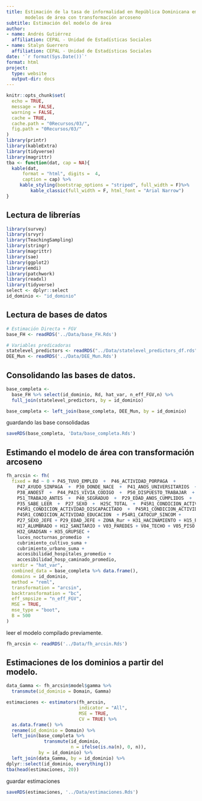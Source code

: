 ```yaml
---
title: Estimación de la tasa de informalidad en República Dominicana empleando
       modelos de área con transformación arcoseno
subtitle: Estimación del modelo de área
author:
- name: Andrés Gutiérrez
  affiliation: CEPAL - Unidad de Estadísticas Sociales
- name: Stalyn Guerrero
  affiliation: CEPAL - Unidad de Estadísticas Sociales
date: '`r format(Sys.Date())`'
format: html
project:
  type: website
  output-dir: docs
---
```


```r
knitr::opts_chunk$set(
  echo = TRUE,
  message = FALSE,
  warning = FALSE,
  cache = TRUE,
  cache.path = "0Recursos/03/",
  fig.path = "0Recursos/03/"
)
library(printr)
library(kableExtra)
library(tidyverse)
library(magrittr)
tba <- function(dat, cap = NA){
  kable(dat,
      format = "html", digits =  4,
      caption = cap) %>% 
     kable_styling(bootstrap_options = "striped", full_width = F)%>%
         kable_classic(full_width = F, html_font = "Arial Narrow")
}
```

## Lectura de librerías
```r
library(survey)
library(srvyr)
library(TeachingSampling)
library(stringr)
library(magrittr)
library(sae)
library(ggplot2)
library(emdi)
library(patchwork)
library(readxl)
library(tidyverse)
select <- dplyr::select
id_dominio <- "id_dominio"
```

## Lectura de bases de datos 

```r
# Estimación Directa + FGV
base_FH <- readRDS('../Data/base_FH.Rds')

# Variables predicadoras 
statelevel_predictors <- readRDS("../Data/statelevel_predictors_df.rds")
DEE_Mun <- readRDS('../Data/DEE_Mun.Rds') 

```

## Consolidando las bases de datos. 

```r
base_completa <-
  base_FH %>% select(id_dominio, Rd, hat_var, n_eff_FGV,n) %>%
  full_join(statelevel_predictors, by = id_dominio)

base_completa <- left_join(base_completa, DEE_Mun, by = id_dominio)
```

guardando las base consolidadas  

```r
saveRDS(base_completa, 'Data/base_completa.Rds')
```

## Estimando el modelo de área con transformación arcoseno

```r
fh_arcsin <- fh(
  fixed = Rd ~ 0 + P45_TUVO_EMPLEO  +  P46_ACTIVIDAD_PORPAGA  +
    P47_AYUDO_SINPAGA  +  P30_DONDE_NACE  +  P41_ANOS_UNIVERSITARIOS  +
    P38_ANOEST  +  P44_PAIS_VIVIA_CODIGO  +  P50_DISPUESTO_TRABAJAR  +
    P51_TRABAJO_ANTES  +  P40_SEGRADUO  +  P29_EDAD_ANOS_CUMPLIDOS  +
    P35_SABE_LEER  +  P27_SEXO  +  H25C_TOTAL  +  P45R1_CONDICION_ACTIVIDAD_OCUPADO  +
    P45R1_CONDICION_ACTIVIDAD_DISCAPACITADO  +  P45R1_CONDICION_ACTIVIDAD_1erTrabajo  +
    P45R1_CONDICION_ACTIVIDAD_EDUCACION  + P54R1_CATOCUP_SINCOM +
    P27_SEXO_JEFE + P29_EDAD_JEFE + ZONA_Rur + H31_HACINAMIENTO + H15_PROCEDENCIA_AGUA +
    H17_ALUMBRADO + H12_SANITARIO + V03_PAREDES + V04_TECHO + V05_PISO +
    H32_GRADSAN + H35_GRUPSEC +
    luces_nocturnas_promedio  +
    cubrimiento_cultivo_suma +
    cubrimiento_urbano_suma +
    accesibilidad_hospitales_promedio +
    accesibilidad_hosp_caminado_promedio,
  vardir = "hat_var",
  combined_data = base_completa %>% data.frame(),
  domains = id_dominio,
  method = "reml",
  transformation = "arcsin",
  backtransformation = "bc",
  eff_smpsize = "n_eff_FGV",
  MSE = TRUE,
  mse_type = "boot",
  B = 500
)

```
leer el modelo compilado previamente.
```r
fh_arcsin <- readRDS('../Data/fh_arcsin.Rds')
```

## Estimaciones de los dominios a partir del modelo. 

```r
data_Gamma <- fh_arcsin$model$gamma %>% 
  transmute(id_dominio = Domain, Gamma)

estimaciones <- estimators(fh_arcsin,
                           indicator = "All",
                           MSE = TRUE,
                           CV = TRUE) %>%
  as.data.frame() %>%
  rename(id_dominio = Domain) %>%
  left_join(base_completa %>%
              transmute(id_dominio,
                        n = ifelse(is.na(n), 0, n)),
            by = id_dominio) %>%
  left_join(data_Gamma, by = id_dominio) %>%
dplyr::select(id_dominio, everything())
tba(head(estimaciones, 20))
```

guardar estimaciones

```r
saveRDS(estimaciones, '../Data/estimaciones.Rds')
```

